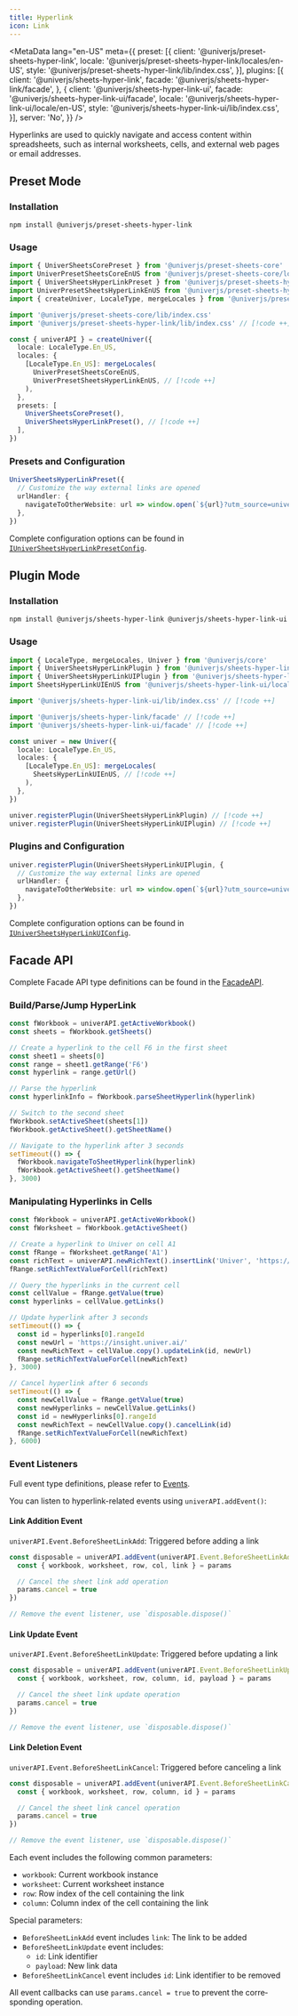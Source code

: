 ```yaml
---
title: Hyperlink
icon: Link
---
```


<MetaData
  lang="en-US"
  meta={{
    preset: [{
      client: '@univerjs/preset-sheets-hyper-link',
      locale: '@univerjs/preset-sheets-hyper-link/locales/en-US',
      style: '@univerjs/preset-sheets-hyper-link/lib/index.css',
    }],
    plugins: [{
      client: '@univerjs/sheets-hyper-link',
      facade: '@univerjs/sheets-hyper-link/facade',
    }, {
      client: '@univerjs/sheets-hyper-link-ui',
      facade: '@univerjs/sheets-hyper-link-ui/facade',
      locale: '@univerjs/sheets-hyper-link-ui/locale/en-US',
      style: '@univerjs/sheets-hyper-link-ui/lib/index.css',
    }],
    server: 'No',
  }}
/>

Hyperlinks are used to quickly navigate and access content within spreadsheets, such as internal worksheets, cells, and external web pages or email addresses.

<PlaygroundFrame lang="en-US" slug="sheets/hyper-link" clickToShow />

## Preset Mode

### Installation

```package-install
npm install @univerjs/preset-sheets-hyper-link
```

### Usage

```typescript
import { UniverSheetsCorePreset } from '@univerjs/preset-sheets-core'
import UniverPresetSheetsCoreEnUS from '@univerjs/preset-sheets-core/locales/en-US'
import { UniverSheetsHyperLinkPreset } from '@univerjs/preset-sheets-hyper-link' // [!code ++]
import UniverPresetSheetsHyperLinkEnUS from '@univerjs/preset-sheets-hyper-link/locales/en-US' // [!code ++]
import { createUniver, LocaleType, mergeLocales } from '@univerjs/presets'

import '@univerjs/preset-sheets-core/lib/index.css'
import '@univerjs/preset-sheets-hyper-link/lib/index.css' // [!code ++]

const { univerAPI } = createUniver({
  locale: LocaleType.En_US,
  locales: {
    [LocaleType.En_US]: mergeLocales(
      UniverPresetSheetsCoreEnUS,
      UniverPresetSheetsHyperLinkEnUS, // [!code ++]
    ),
  },
  presets: [
    UniverSheetsCorePreset(),
    UniverSheetsHyperLinkPreset(), // [!code ++]
  ],
})
```

### Presets and Configuration

```typescript
UniverSheetsHyperLinkPreset({
  // Customize the way external links are opened
  urlHandler: {
    navigateToOtherWebsite: url => window.open(`${url}?utm_source=univer`, '_blank'),
  },
})
```

Complete configuration options can be found in [`IUniverSheetsHyperLinkPresetConfig`](https://github.com/dream-num/univer-presets/blob/dev/packages/preset-sheets-hyper-link/src/umd.ts#L14).

## Plugin Mode

### Installation

```package-install
npm install @univerjs/sheets-hyper-link @univerjs/sheets-hyper-link-ui
```

### Usage

```typescript
import { LocaleType, mergeLocales, Univer } from '@univerjs/core'
import { UniverSheetsHyperLinkPlugin } from '@univerjs/sheets-hyper-link' // [!code ++]
import { UniverSheetsHyperLinkUIPlugin } from '@univerjs/sheets-hyper-link-ui' // [!code ++]
import SheetsHyperLinkUIEnUS from '@univerjs/sheets-hyper-link-ui/locale/en-US' // [!code ++]

import '@univerjs/sheets-hyper-link-ui/lib/index.css' // [!code ++]

import '@univerjs/sheets-hyper-link/facade' // [!code ++]
import '@univerjs/sheets-hyper-link-ui/facade' // [!code ++]

const univer = new Univer({
  locale: LocaleType.En_US,
  locales: {
    [LocaleType.En_US]: mergeLocales(
      SheetsHyperLinkUIEnUS, // [!code ++]
    ),
  },
})

univer.registerPlugin(UniverSheetsHyperLinkPlugin) // [!code ++]
univer.registerPlugin(UniverSheetsHyperLinkUIPlugin) // [!code ++]
```

### Plugins and Configuration

```typescript
univer.registerPlugin(UniverSheetsHyperLinkUIPlugin, {
  // Customize the way external links are opened
  urlHandler: {
    navigateToOtherWebsite: url => window.open(`${url}?utm_source=univer`, '_blank'),
  },
})
```

Complete configuration options can be found in [`IUniverSheetsHyperLinkUIConfig`](https://github.com/dream-num/univer/blob/dev/packages/sheets-hyper-link-ui/src/controllers/config.schema.ts#L26).

## Facade API

Complete Facade API type definitions can be found in the [FacadeAPI](https://reference.univer.ai/en-US).

### Build/Parse/Jump HyperLink

```typescript
const fWorkbook = univerAPI.getActiveWorkbook()
const sheets = fWorkbook.getSheets()

// Create a hyperlink to the cell F6 in the first sheet
const sheet1 = sheets[0]
const range = sheet1.getRange('F6')
const hyperlink = range.getUrl()

// Parse the hyperlink
const hyperlinkInfo = fWorkbook.parseSheetHyperlink(hyperlink)

// Switch to the second sheet
fWorkbook.setActiveSheet(sheets[1])
fWorkbook.getActiveSheet().getSheetName()

// Navigate to the hyperlink after 3 seconds
setTimeout(() => {
  fWorkbook.navigateToSheetHyperlink(hyperlink)
  fWorkbook.getActiveSheet().getSheetName()
}, 3000)
```

### Manipulating Hyperlinks in Cells

```typescript
const fWorkbook = univerAPI.getActiveWorkbook()
const fWorksheet = fWorkbook.getActiveSheet()

// Create a hyperlink to Univer on cell A1
const fRange = fWorksheet.getRange('A1')
const richText = univerAPI.newRichText().insertLink('Univer', 'https://univer.ai/')
fRange.setRichTextValueForCell(richText)

// Query the hyperlinks in the current cell
const cellValue = fRange.getValue(true)
const hyperlinks = cellValue.getLinks()

// Update hyperlink after 3 seconds
setTimeout(() => {
  const id = hyperlinks[0].rangeId
  const newUrl = 'https://insight.univer.ai/'
  const newRichText = cellValue.copy().updateLink(id, newUrl)
  fRange.setRichTextValueForCell(newRichText)
}, 3000)

// Cancel hyperlink after 6 seconds
setTimeout(() => {
  const newCellValue = fRange.getValue(true)
  const newHyperlinks = newCellValue.getLinks()
  const id = newHyperlinks[0].rangeId
  const newRichText = newCellValue.copy().cancelLink(id)
  fRange.setRichTextValueForCell(newRichText)
}, 6000)
```

### Event Listeners

Full event type definitions, please refer to [Events](https://reference.univer.ai/en-US/classes/FEventName).

You can listen to hyperlink-related events using `univerAPI.addEvent()`:

#### Link Addition Event

`univerAPI.Event.BeforeSheetLinkAdd`: Triggered before adding a link

```typescript
const disposable = univerAPI.addEvent(univerAPI.Event.BeforeSheetLinkAdd, (params) => {
  const { workbook, worksheet, row, col, link } = params

  // Cancel the sheet link add operation
  params.cancel = true
})

// Remove the event listener, use `disposable.dispose()`
```

#### Link Update Event

`univerAPI.Event.BeforeSheetLinkUpdate`: Triggered before updating a link

```typescript
const disposable = univerAPI.addEvent(univerAPI.Event.BeforeSheetLinkUpdate, (params) => {
  const { workbook, worksheet, row, column, id, payload } = params

  // Cancel the sheet link update operation
  params.cancel = true
})

// Remove the event listener, use `disposable.dispose()`
```

#### Link Deletion Event

`univerAPI.Event.BeforeSheetLinkCancel`: Triggered before canceling a link

```typescript
const disposable = univerAPI.addEvent(univerAPI.Event.BeforeSheetLinkCancel, (params) => {
  const { workbook, worksheet, row, column, id } = params

  // Cancel the sheet link cancel operation
  params.cancel = true
})

// Remove the event listener, use `disposable.dispose()`
```

Each event includes the following common parameters:
- `workbook`: Current workbook instance
- `worksheet`: Current worksheet instance
- `row`: Row index of the cell containing the link
- `column`: Column index of the cell containing the link

Special parameters:
- `BeforeSheetLinkAdd` event includes `link`: The link to be added
- `BeforeSheetLinkUpdate` event includes:
  - `id`: Link identifier
  - `payload`: New link data
- `BeforeSheetLinkCancel` event includes `id`: Link identifier to be removed

All event callbacks can use `params.cancel = true` to prevent the corresponding operation.
